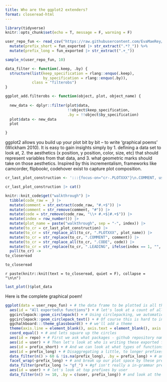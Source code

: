 ```yaml
---
title: Who are the ggplot2 extenders?
format: closeread-html
---
```



```r
library(tidyverse)
knitr::opts_chunk$set(echo = T, message = F, warning = F)
```



```r
user_repo_fun <- read_csv("https://raw.githubusercontent.com/EvaMaeRey/mytidytuesday/refs/heads/main/2024-11-19-gg-prefixes/exported_funs_exts_ggplot2_tidyverse_org.csv") %>% 
  mutate(prefix_short = fun_exported |> str_extract(".*?_")) %>% 
  mutate(prefix_long = fun_exported |> str_extract(".+_"))

sample_n(user_repo_fun, 10)
```

```r
data_filter <- function(.keep, .by) {
  structure(list(keep_specification = rlang::enquo(.keep), 
                 by_specification = rlang::enquo(.by)), 
            class = "filterobs")
}

ggplot_add.filterobs <- function(object, plot, object_name) {
  
  new_data <- dplyr::filter(plot$data, 
                            !!object$keep_specification, 
                            .by = !!object$by_specification)
  plot$data <- new_data
  plot

}

```



ggplot2 allows you build up your plot bit by bit -- to write 'graphical poems' (Wickham 2010).  It is easy to gain insights simply by 1. defining a data set to look at, 2. the aesthetics (x position, y position, color, size, etc) that should represent variables from that data, and 3. what geometric marks should take on those aesthetics. Inspired by this incrementalism, frameworks like camcorder, flipbookr, codehover exist to capture plot composition.







```r
cr_last_plot_construction <- ':::{focus-on="cr-.PLOTXXX"}\n.COMMENT, using `.CODE`\n:::\n\n:::{#cr-.PLOTXXX}\n```{r .PLOTXXX}\n.LEADING\n  .CODE\n```\n:::\n'  

cr_last_plot_construction |> cat()
```



```r
knitr::knit_code$get("walkthrough") |>
  tibble(code_raw = _) |>
  mutate(comment = str_extract(code_raw, "#.+$")) |>
  mutate(comment = str_remove(comment, "#")) |>
  mutate(code = str_remove(code_raw, "\\+ #.+$|#.+$")) |>
  mutate(index = row_number()) |>
  mutate(plot_name = paste("walkthrough", sep = "-", index)) |>
  mutate(to_cr = cr_last_plot_construction) |>
  mutate(to_cr = str_replace_all(to_cr, ".PLOTXXX", plot_name)) |>
  mutate(to_cr = str_replace(to_cr, ".COMMENT", comment)) |>
  mutate(to_cr = str_replace_all(to_cr, ".CODE", code)) |>
  mutate(to_cr = str_replace(to_cr, ".LEADING", ifelse(index == 1, "", "last_plot() +"))) |>
  pull(to_cr) -> 
to_closeread

to_closeread
```






:::{.cr-section}

`r paste(knitr::knit(text = to_closeread, quiet = F), collapse = "\n\n")`

:::


```r
last_plot()$plot_data
```

Here is the complete graphical poem!

```r
ggplot(data = user_repo_fun) + # the data frame to be plotted is all the exported functions from the 
  aes(id = "All exported\n functions") + # let's look at a count of all the exported functions first
  ggcirclepack::geom_circlepack() + # Using circlepacking, we automatically have circles size representing the number of observation, i.e. exported functions
  ggcirclepack::geom_circlepack_text() + # Of course this is hard to interpret without some kind of label.  We use geom_circplepack_text to do this for us
  ggchalkboard:::theme_glassboard() + # we'll add a theme
  theme(axis.line = element_blank(), axis.text = element_blank(), axis.ticks = element_blank()) + # And remove axes... 
  coord_equal() + # and lets square up the circles
  aes(id = repo) + # First we ask what packages - github repository names - are present
  aes(id = user) + # Then let's look at who is writing these exported functions
  aes(id = prefix_short) + # And we can look at what types of functions are exported, by looking at prefixes
  aes(id = prefix_long) + # Disaggregating a little, to longer prefixes like scale_color, we get a more granular look at exported function types
  data_filter(n() > 60 & !is.na(prefix_long), .by = prefix_long) + # and we filter more popular prefixes
  facet_wrap(~prefix_long) + # and break up our plot space by these prefixes
  data_filter(prefix_long != "gf_") + #gf isn't really a in-grammar prefix
  aes(id = user) + # let's look at top prefixes by user
  data_filter(n() >= 10, .by = c(user, prefix_long)) # and look at the prolific authors in each of these areas
```
